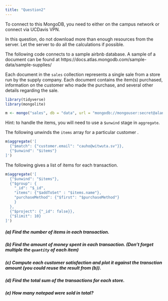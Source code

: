 ```yaml
---
title: "Question2"
---
```


To connect to this MongoDB, you need to either on the campus network or connect via UCDavis VPN.

In this question, do not download more than enough resources from the server. Let the server to do all the calculations if possible.

The following code connects to a sample airbnb database. A sample of a document can be found at
https://docs.atlas.mongodb.com/sample-data/sample-supplies/

Each document in the `sales` collection represents a single sale from a store run by the supply company. Each document contains the item(s) purchased, information on the customer who made the purchase, and several other details regarding the sale.


```r
library(tidyverse)
library(mongolite)

m <- mongo("sales", db = "data", url = "mongodb://mongouser:secret@alan.ucdavis.edu/data")
```

Hint: to handle the items, you will need to use a `$unwind` stage in `aggregate`.

The following unwinds the `items` array for a particular customer
.
```r
m$aggregate('[
  {"$match": {"customer.email": "cauho@witwuta.sv"}},
  {"$unwind": "$items"}
]')
```


The following gives a list of items for each transaction.
```r
m$aggregate('[
  {"$unwind": "$items"},
  {"$group": {
    "_id": "$_id",
    "items": {"$addToSet" : "$items.name"},
    "purchaseMethod": {"$first": "$purchaseMethod"}
    }
  },
  {"$project": {"_id": false}},
  {"$limit": 10}
]')
```



##### (a)  Find the number of items in each transaction.



##### (b) Find the amount of money spent in each transaction. (Don't forget multiple the `quantity` of each item)



##### (c) Compute each customer satisfaction and plot it against the transction amount (you could reuse the result from (b)).




##### (d) Find the total sum of the transactions for each store.



##### (e) How many notepad were sold in total?
